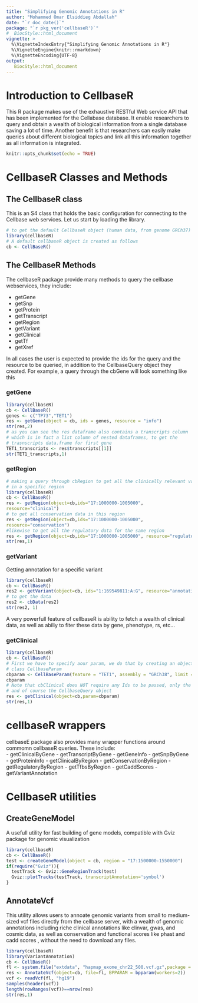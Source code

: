 ```yaml
---
title: "Simplifying Genomic Annotations in R"
author: "Mohammed Omar Elsiddieg Abdallah"
date: "`r doc_date()`"
package: "`r pkg_ver('cellbaseR')`"
#  BiocStyle::html_document
vignette: >
  %\VignetteIndexEntry{"Simplifying Genomic Annotations in R"}
  %\VignetteEngine{knitr::rmarkdown}
  %\VignetteEncoding{UTF-8}  
output: 
   BiocStyle::html_document
---
```

# Introduction to CellbaseR
This R package makes use of the exhaustive RESTful Web service API that has been
implemented for the Cellabase database. It enable researchers to query and 
obtain a wealth of biological information from a single database saving a lot 
of time. Another benefit is that researchers can easily make  queries about 
different biological topics and link all this information together as all 
information is integrated.

```r
knitr::opts_chunk$set(echo = TRUE)
```
# CellbaseR Classes and Methods
## The CellbaseR class  
This is an S4 class that holds the basic configuration for connecting to the 
Cellbase web services. Let us start by loading the library. 

```r
# to get the default CellbaseR object (human data, from genome GRCh37)
library(cellbaseR)
# A default cellbaseR object is created as follows
cb <- CellBaseR()
```

## The CellbaseR Methods
The cellbaseR package
provide many methods to query the cellbase webservices, they include:  
 
-  getGene  
-  getSnp 
-  getProtein   
-  getTranscript
-  getRegion 
-  getVariant 
-  getClinical 
-  getTf
-  getXref   


In all cases the user is expected to provide the ids for the query and the 
resource to be queried, in addition to the CellbaseQuery object they created.
For example, a query through the cbGene will look something like this

### getGene
```r
library(cellbaseR)
cb <- CellBaseR()
genes <- c("TP73","TET1")
res <- getGene(object = cb, ids = genes, resource = "info")
str(res,2)
# as you can see the res dataframe also contains a transcripts column 
# which is in fact a list column of nested dataframes, to get the
# trasnscripts data.frame for first gene
TET1_transcripts <- res$transcripts[[1]]
str(TET1_transcripts,1)
```


### getRegion  
```r
# making a query through cbRegion to get all the clinically relevant variants 
# in a specific region
library(cellbaseR)
cb <- CellBaseR()
res <- getRegion(object=cb,ids="17:1000000-1005000",
resource="clinical")
# to get all conservation data in this region
res <- getRegion(object=cb,ids="17:1000000-1005000",
resource="conservation")
#likewise to get all the regulatory data for the same region
res <- getRegion(object=cb,ids="17:1000000-1005000", resource="regulatory")
str(res,1)
```
### getVariant
Getting annotation for a specific variant
```r
library(cellbaseR)
cb <- CellBaseR()
res2 <- getVariant(object=cb, ids="1:169549811:A:G", resource="annotation")
# to get the data 
res2 <- cbData(res2)
str(res2, 1)
```

A very powerfull feature of cellbaseR is ability to fetch a wealth of clinical 
data, as well as abiliy to fiter these data by gene, phenotype, rs, etc…

### getClinical

```r
library(cellbaseR)
cb <- CellBaseR()
# First we have to specify aour param, we do that by creating an object of
# class CellbaseParam
cbparam <- CellBaseParam(feature = "TET1", assembly = "GRCh38", limit = 50)
cbparam
# Note that cbClinical does NOT require any Ids to be passed, only the param
# and of course the CellbaseQuery object
res <- getClinical(object=cb,param=cbparam)
str(res,1)

```
# cellbaseR wrappers
cellbaseE package also provides many wrapper functions around commomn cellbaseR
queries. These include:  
- getClinicalByGene
- getTranscriptByGene
- getGeneInfo
- getSnpByGene
- getProteinInfo
- getClinicalByRegion
- getConservationByRegion
- getRegulatoryByRegion
- getTfbsByRegion
- getCaddScores
- getVariantAnnotation

# CellbaseR utilities
## CreateGeneModel 
A usefull utility for fast building of gene models, compatible with Gviz 
package for genomic visualization

```r
library(cellbaseR)
cb <- CellBaseR()
test <- createGeneModel(object = cb, region = "17:1500000-1550000")
if(require("Gviz")){
  testTrack <- Gviz::GeneRegionTrack(test)
  Gviz::plotTracks(testTrack, transcriptAnnotation='symbol')
}

```

## AnnotateVcf  
This utility allows users to annoate genomic variants from small to medium-sized
vcf files directly from the cellbase server, with a wealth of genomic 
annotations including riche clinical annotations like clinvar, gwas, and cosmic
data, as well as conservation and functional scores like phast and cadd  scores
, without the need to download any files.  
```r
library(cellbaseR)
library(VariantAnnotation)
cb <- CellBaseR()
fl <- system.file("extdata", "hapmap_exome_chr22_500.vcf.gz",package = "cellbaseR" )
res <- AnnotateVcf(object=cb, file=fl, BPPARAM = bpparam(workers=2))
vcf <- readVcf(fl, "hg19")
samples(header(vcf))
length(rowRanges(vcf))==nrow(res)
str(res,1)

```



